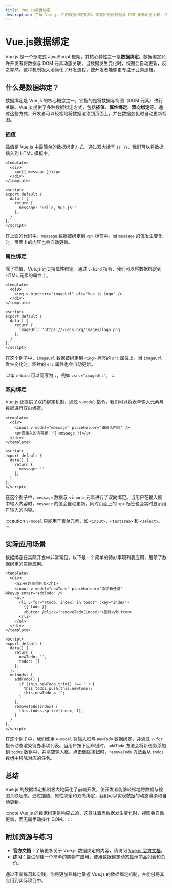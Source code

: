 ```yaml
---
title: Vue.js数据绑定
description: 了解 Vue.js 中的数据绑定机制，掌握如何将数据与 DOM 元素动态关联，并学习其在实际开发中的应用。
---
```


# Vue.js数据绑定

Vue.js 是一个渐进式 JavaScript 框架，其核心特性之一是**数据绑定**。数据绑定允许开发者将数据与 DOM 元素动态关联，当数据发生变化时，视图会自动更新，反之亦然。这种机制极大地简化了开发流程，使开发者能够更专注于业务逻辑。

## 什么是数据绑定？

数据绑定是 Vue.js 的核心概念之一，它指的是将数据与视图（DOM 元素）进行关联。Vue.js 提供了多种数据绑定方式，包括**插值**、**属性绑定**、**双向绑定**等。通过这些方式，开发者可以轻松地将数据渲染到页面上，并在数据变化时自动更新视图。

### 插值

插值是 Vue.js 中最简单的数据绑定方式。通过双大括号 `{{ }}`，我们可以将数据插入到 HTML 模板中。

```vue
<template>
  <div>
    <p>{{ message }}</p>
  </div>
</template>

<script>
export default {
  data() {
    return {
      message: 'Hello, Vue.js!'
    };
  }
};
</script>
```

在上面的代码中，`message` 数据被绑定到 `<p>` 标签中。当 `message` 的值发生变化时，页面上的内容也会自动更新。

### 属性绑定

除了插值，Vue.js 还支持属性绑定。通过 `v-bind` 指令，我们可以将数据绑定到 HTML 元素的属性上。

```vue
<template>
  <div>
    <img v-bind:src="imageUrl" alt="Vue.js Logo" />
  </div>
</template>

<script>
export default {
  data() {
    return {
      imageUrl: 'https://vuejs.org/images/logo.png'
    };
  }
};
</script>
```

在这个例子中，`imageUrl` 数据被绑定到 `<img>` 标签的 `src` 属性上。当 `imageUrl` 发生变化时，图片的 `src` 属性也会自动更新。

:::tip
`v-bind` 可以简写为 `:`，例如 `:src="imageUrl"`。
:::

### 双向绑定

Vue.js 还提供了双向绑定机制，通过 `v-model` 指令，我们可以将表单输入元素与数据进行双向绑定。

```vue
<template>
  <div>
    <input v-model="message" placeholder="请输入内容" />
    <p>您输入的内容是：{{ message }}</p>
  </div>
</template>

<script>
export default {
  data() {
    return {
      message: ''
    };
  }
};
</script>
```

在这个例子中，`message` 数据与 `<input>` 元素进行了双向绑定。当用户在输入框中输入内容时，`message` 的值会自动更新，同时页面上的 `<p>` 标签也会实时显示用户输入的内容。

:::caution
`v-model` 只能用于表单元素，如 `<input>`、`<textarea>` 和 `<select>`。
:::

## 实际应用场景

数据绑定在实际开发中非常常见。以下是一个简单的待办事项列表应用，展示了数据绑定的实际应用。

```vue
<template>
  <div>
    <h1>待办事项列表</h1>
    <input v-model="newTodo" placeholder="添加新任务" @keyup.enter="addTodo" />
    <ul>
      <li v-for="(todo, index) in todos" :key="index">
        {{ todo }}
        <button @click="removeTodo(index)">删除</button>
      </li>
    </ul>
  </div>
</template>

<script>
export default {
  data() {
    return {
      newTodo: '',
      todos: []
    };
  },
  methods: {
    addTodo() {
      if (this.newTodo.trim() !== '') {
        this.todos.push(this.newTodo);
        this.newTodo = '';
      }
    },
    removeTodo(index) {
      this.todos.splice(index, 1);
    }
  }
};
</script>
```

在这个例子中，我们使用 `v-model` 将输入框与 `newTodo` 数据绑定，并通过 `v-for` 指令动态渲染待办事项列表。当用户按下回车键时，`addTodo` 方法会将新任务添加到 `todos` 数组中，并清空输入框。点击删除按钮时，`removeTodo` 方法会从 `todos` 数组中移除对应的任务。

## 总结

Vue.js 的数据绑定机制极大地简化了前端开发，使开发者能够轻松地将数据与视图关联起来。通过插值、属性绑定和双向绑定，我们可以实现数据的动态渲染和自动更新。

:::note
Vue.js 的数据绑定是响应式的，这意味着当数据发生变化时，视图会自动更新，而无需手动操作 DOM。
:::

## 附加资源与练习

- **官方文档**：了解更多关于 Vue.js 数据绑定的内容，请访问 [Vue.js 官方文档](https://vuejs.org/guide/essentials/template-syntax.html)。
- **练习**：尝试创建一个简单的购物车应用，使用数据绑定动态显示商品列表和总价。

通过不断练习和实践，你将更加熟练地掌握 Vue.js 的数据绑定机制，并能够将其应用到实际项目中。